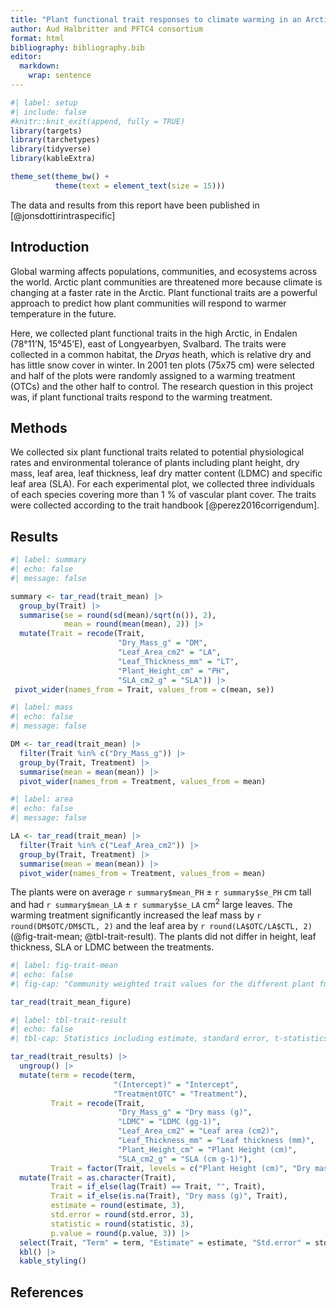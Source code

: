 ```yaml
---
title: "Plant functional trait responses to climate warming in an Arctic environment on Svalbard"
author: Aud Halbritter and PFTC4 consortium
format: html
bibliography: bibliography.bib
editor: 
  markdown: 
    wrap: sentence
---
```


```r
#| label: setup
#| include: false
#knitr::knit_exit(append, fully = TRUE)
library(targets)
library(tarchetypes)
library(tidyverse)
library(kableExtra)

theme_set(theme_bw() +
          theme(text = element_text(size = 15)))

```

The data and results from this report have been published in [@jonsdottirintraspecific]

## Introduction

Global warming affects populations, communities, and ecosystems across the world.
Arctic plant communities are threatened more because climate is changing at a faster rate in the Arctic.
Plant functional traits are a powerful approach to predict how plant communities will respond to warmer temperature in the future.

Here, we collected plant functional traits in the high Arctic, in Endalen (78°11'N, 15°45'E), east of Longyearbyen, Svalbard.
The traits were collected in a common habitat, the *Dryas* heath, which is relative dry and has little snow cover in winter.
In 2001 ten plots (75x75 cm) were selected and half of the plots were randomly assigned to a warming treatment (OTCs) and the other half to control.
The research question in this project was, if plant functional traits respond to the warming treatment.

## Methods

We collected six plant functional traits related to potential physiological rates and environmental tolerance of plants including plant height, dry mass, leaf area, leaf thickness, leaf dry matter content (LDMC) and specific leaf area (SLA).
For each experimental plot, we collected three individuals of each species covering more than 1 % of vascular plant cover.
The traits were collected according to the trait handbook [@perez2016corrigendum].

## Results

```r
#| label: summary
#| echo: false
#| message: false

summary <- tar_read(trait_mean) |>
  group_by(Trait) |>
  summarise(se = round(sd(mean)/sqrt(n()), 2),
            mean = round(mean(mean), 2)) |>
  mutate(Trait = recode(Trait,
                        "Dry_Mass_g" = "DM",
                        "Leaf_Area_cm2" = "LA",
                        "Leaf_Thickness_mm" = "LT",
                        "Plant_Height_cm" = "PH",
                        "SLA_cm2_g" = "SLA")) |>
 pivot_wider(names_from = Trait, values_from = c(mean, se))

```

```r
#| label: mass
#| echo: false
#| message: false

DM <- tar_read(trait_mean) |>
  filter(Trait %in% c("Dry_Mass_g")) |>
  group_by(Trait, Treatment) |>
  summarise(mean = mean(mean)) |>
  pivot_wider(names_from = Treatment, values_from = mean)

```


```r
#| label: area
#| echo: false
#| message: false

LA <- tar_read(trait_mean) |>
  filter(Trait %in% c("Leaf_Area_cm2")) |>
  group_by(Trait, Treatment) |>
  summarise(mean = mean(mean)) |>
  pivot_wider(names_from = Treatment, values_from = mean)

```

The plants were on average `r summary$mean_PH` ± `r summary$se_PH` cm tall and had `r summary$mean_LA` ± `r summary$se_LA` cm^2^ large leaves.
The warming treatment significantly increased the leaf mass by `r round(DM$OTC/DM$CTL, 2)` and the leaf area by `r round(LA$OTC/LA$CTL, 2)` (@fig-trait-mean; @tbl-trait-result).
The plants did not differ in height, leaf thickness, SLA or LDMC between the treatments.

```r
#| label: fig-trait-mean
#| echo: false
#| fig-cap: "Community weighted trait values for the different plant functional traits and between the control and warming treatment."

tar_read(trait_mean_figure)

```

```r
#| label: tbl-trait-result
#| echo: false
#| tbl-cap: Statistics including estimate, standard error, t-statistics and p value for linear regression on treatment effect on plant functional traits.

tar_read(trait_results) |>
  ungroup() |>
  mutate(term = recode(term,
                       "(Intercept)" = "Intercept",
                       "TreatmentOTC" = "Treatment"),
         Trait = recode(Trait,
                        "Dry_Mass_g" = "Dry mass (g)",
                        "LDMC" = "LDMC (gg-1)",
                        "Leaf_Area_cm2" = "Leaf area (cm2)",
                        "Leaf_Thickness_mm" = "Leaf thickness (mm)",
                        "Plant_Height_cm" = "Plant Height (cm)",
                        "SLA_cm2_g" = "SLA (cm g-1)"),
         Trait = factor(Trait, levels = c("Plant Height (cm)", "Dry mass (g)", "Leaf area (cm2)", "SLA (cm g-1)", "Leaf thickness (mm)", "LDMC (gg-1)"))) |>
  mutate(Trait = as.character(Trait),
         Trait = if_else(lag(Trait) == Trait, "", Trait),
         Trait = if_else(is.na(Trait), "Dry mass (g)", Trait),
         estimate = round(estimate, 3),
         std.error = round(std.error, 3),
         statistic = round(statistic, 3),
         p.value = round(p.value, 3)) |> 
  select(Trait, "Term" = term, "Estimate" = estimate, "Std.error" = std.error, "Statistic" = statistic, "P value" = p.value) |> 
  kbl() |> 
  kable_styling()

```


## References
